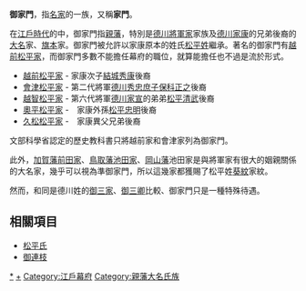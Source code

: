 {{noteTA
|1=zh:久松松平家; zh-hans:久松松平家; zh-hant:久松松平家;
}}
{{japanese|japanese=御家門|kana=ごかもん|romaji=Gokamon}}
'''御家門'''，指[[名家|名家]]的一族，又稱'''家門'''。

在[[江戶時代|江戶時代]]的中，御家門指[[親藩|親藩]]，特別是[[德川將軍家|德川將軍家]]家族及[[德川家康|德川家康]]的兄弟後裔的[[大名_(稱謂)|大名]]家、[[旗本|旗本]]家。御家門被允許以家康原本的姓氏[[松平氏|松平姓]]繼承。著名的御家門有[[越前松平家|越前松平家]]，而御家門多數不能擔任幕府的職位，就算能擔任也不過是流於形式。

*[[越前松平家|越前松平家]] - 家康次子[[結城秀康|結城秀康]]後裔
*[[會津松平家|會津松平家]] - 第二代將軍[[德川秀忠|德川秀忠]][[庶子|庶子]][[保科正之|保科正之]]後裔
*[[越智松平家|越智松平家]] - 第六代將軍[[德川家宣|德川家宣]]的弟弟[[松平清武|松平清武]]後裔
*[[奧平松平家|奧平松平家]] -　家康外孫[[松平忠明|松平忠明]]後裔
*[[久松松平家|久松松平家]] -　家康異父兄弟後裔

文部科學省認定的歷史教科書只將越前家和會津家列為御家門。

此外，[[加賀藩|加賀藩]][[前田氏|前田家]]、[[鳥取藩|鳥取藩]][[池田氏|池田家]]、[[岡山藩|岡山藩]]池田家是與將軍家有很大的姻親關係的大名家，幾乎可以視為準御家門，所以這幾家都獲賜了松平姓[[三葉葵|葵紋]]家紋。

然而，和同是德川姓的[[德川御三家|御三家]]、[[御三卿|御三卿]]比較、御家門只是一種特殊待遇。

== 相關項目 ==
*[[松平氏|松平氏]]
*[[御連枝|御連枝]]

[[Category:松平氏|*]]
[[Category:德川氏|+]]
[[Category:江戶幕府|Category:江戶幕府]]
[[Category:親藩大名氏族|Category:親藩大名氏族]]
